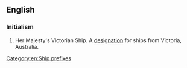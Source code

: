 ==English==
{{wikipedia|Her Majesty's Victorian Ship}}

===Initialism===
{{rfc-header|Initialism}}
{{head|en|initialism}}
# {{lb|en|obsolete}} Her Majesty's Victorian Ship. A [[designation]] for ships from Victoria, Australia.

[[Category:en:Ship prefixes]]